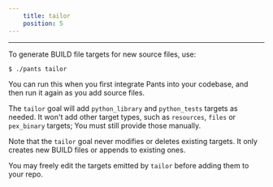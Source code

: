 ```yaml
---
    title: tailor
    position: 5
---
```


---

To generate BUILD file targets for new source files, use:

```bash
$ ./pants tailor
```

You can run this when you first integrate Pants into your codebase, and then run it again as you add source files.

The `tailor` goal will add `python_library` and `python_tests` targets as needed. It won't add other target types, such as `resources`, `files` or `pex_binary` targets; You must still provide those manually.

Note that the `tailor` goal never modifies or deletes existing targets. It only creates new BUILD files or appends to existing ones.

You may freely edit the targets emitted by `tailor` before adding them to your repo.
